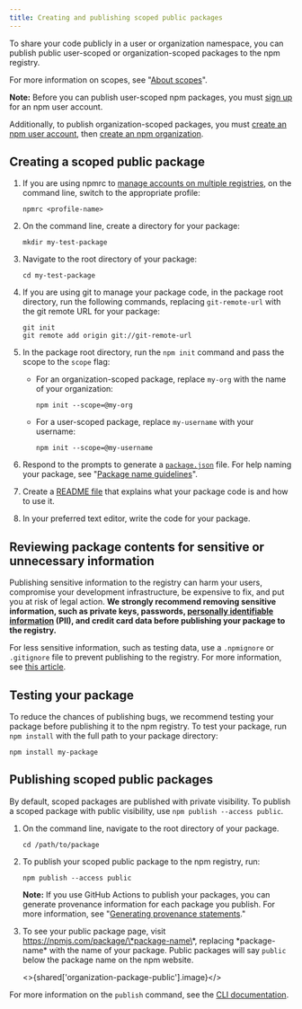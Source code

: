 ```yaml
---
title: Creating and publishing scoped public packages
---
```



To share your code publicly in a user or organization namespace, you can publish public user-scoped or organization-scoped packages to the npm registry.

For more information on scopes, see "[About scopes][scopes]".

<Note>

**Note:** Before you can publish user-scoped npm packages, you must <a href="https://www.npmjs.com/signup">sign up</a> for an npm user account.

Additionally, to publish organization-scoped packages, you must <a href="https://www.npmjs.com/signup">create an npm user account</a>, then <a href="https://www.npmjs.com/signup?next=/org/create">create an npm organization</a>.

</Note>

## Creating a scoped public package

1. If you are using npmrc to [manage accounts on multiple registries][reg-config], on the command line, switch to the appropriate profile:

   ```
   npmrc <profile-name>
   ```

2. On the command line, create a directory for your package:

   ```
   mkdir my-test-package
   ```

3. Navigate to the root directory of your package:

   ```
   cd my-test-package
   ```

4. If you are using git to manage your package code, in the package root directory, run the following commands, replacing `git-remote-url` with the git remote URL for your package:

   ```
   git init
   git remote add origin git://git-remote-url
   ```

5. In the package root directory, run the `npm init` command and pass the scope to the `scope` flag:

   - For an organization-scoped package, replace `my-org` with the name of your organization:

     ```
     npm init --scope=@my-org
     ```

   - For a user-scoped package, replace `my-username` with your username:
     ```
     npm init --scope=@my-username
     ```

6. Respond to the prompts to generate a <a href="https://docs.npmjs.com/about-package-json-and-package-lock-json-files">`package.json`</a> file. For help naming your package, see "[Package name guidelines][pkg-name]".
7. Create a [README file][readme-file] that explains what your package code is and how to use it.
8. In your preferred text editor, write the code for your package.

## Reviewing package contents for sensitive or unnecessary information

Publishing sensitive information to the registry can harm your users, compromise your development infrastructure, be expensive to fix, and put you at risk of legal action. **We strongly recommend removing sensitive information, such as private keys, passwords, [personally identifiable information][pii] (PII), and credit card data before publishing your package to the registry.**

For less sensitive information, such as testing data, use a `.npmignore` or `.gitignore` file to prevent publishing to the registry. For more information, see [this article][developers].

## Testing your package

To reduce the chances of publishing bugs, we recommend testing your package before publishing it to the npm registry. To test your package, run `npm install` with the full path to your package directory:

```
npm install my-package
```

## Publishing scoped public packages

By default, scoped packages are published with private visibility. To publish a scoped package with public visibility, use `npm publish --access public`.

1. On the command line, navigate to the root directory of your package.

   ```
   cd /path/to/package
   ```

2. To publish your scoped public package to the npm registry, run:

   ```
   npm publish --access public
   ```

   <Note>

   **Note:** If you use GitHub Actions to publish your packages, you can generate provenance information for each package you publish. For more information, see "[Generating provenance statements][provenance-how-to]."

   </Note>

3. To see your public package page, visit https://npmjs.com/package/\*package-name\*, replacing \*package-name\* with the name of your package. Public packages will say `public` below the package name on the npm website.

   <>{shared['organization-package-public'].image}</>

For more information on the `publish` command, see the [CLI documentation][cli-publish].

[scopes]: /about-scopes
[user-signup]: https://www.npmjs.com/signup
[create-org]: https://www.npmjs.com/signup?next=/org/create
[reg-config]: configuring-your-registry-settings-as-an-npm-enterprise-user
[pkg-name]: package-name-guidelines
[readme-file]: about-package-readme-files
[developers]: /misc/developers#keeping-files-out-of-your-package
[cli-publish]: /cli/publish
[pii]: https://en.wikipedia.org/wiki/Personally_identifiable_information
[provenance-how-to]: /generating-provenance-statements
